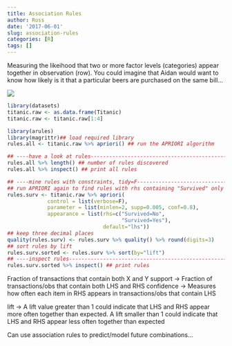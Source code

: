 ```yaml
---
title: Association Rules
author: Ross
date: '2017-06-01'
slug: association-rules
categories: [R]
tags: []
---
```

  
  Measuring the likeihood that two or more factor levels (categories) appear together in observation (row).
You could imagine that Aidan would want to know how likely is it that a particular beers are purchased on the same bill...

![](https://media.licdn.com/mpr/mpr/AAEAAQAAAAAAAARhAAAAJDY1OTkwNWI1LTAzZTItNDczYS04ZDU5LTM2M2JiNWU0MWUyOQ.png)

``` r
library(datasets)
titanic.raw <- as.data.frame(Titanic)
titanic.raw <- titanic.raw[1:4]

library(arules)
library(magrittr)## load required library
rules.all <- titanic.raw %>% apriori() ## run the APRIORI algorithm

## ----have a look at rules------------------------------------------------
rules.all %>% length() ## number of rules discovered
rules.all %>% inspect() ## print all rules

## ----mine rules with constraints, tidy=F---------------------------------
## run APRIORI again to find rules with rhs containing "Survived" only
rules.surv <- titanic.raw %>% apriori(
             control = list(verbose=F),
             parameter = list(minlen=2, supp=0.005, conf=0.8),
             appearance = list(rhs=c("Survived=No",
                                     "Survived=Yes"),
                               default="lhs"))
## keep three decimal places
quality(rules.surv) <- rules.surv %>% quality() %>% round(digits=3)
## sort rules by lift
rules.surv.sorted <- rules.surv %>% sort(by="lift")
## ----inspect rules-------------------------------------------------------
rules.surv.sorted %>% inspect() ## print rules

```

Fraction of transactions that contain both X and Y
support -> Fraction of transactions/obs that contain both LHS and RHS
confidence -> Measures how often each item in RHS appears in transactions/obs that contain LHS

lift -> 
A lift value greater than 1  could indicate that LHS and RHS appear more often together than expected. 
A lift smaller than 1 could indicate that LHS and RHS appear less often together than expected

Can use association rules to predict/model future combinations...
